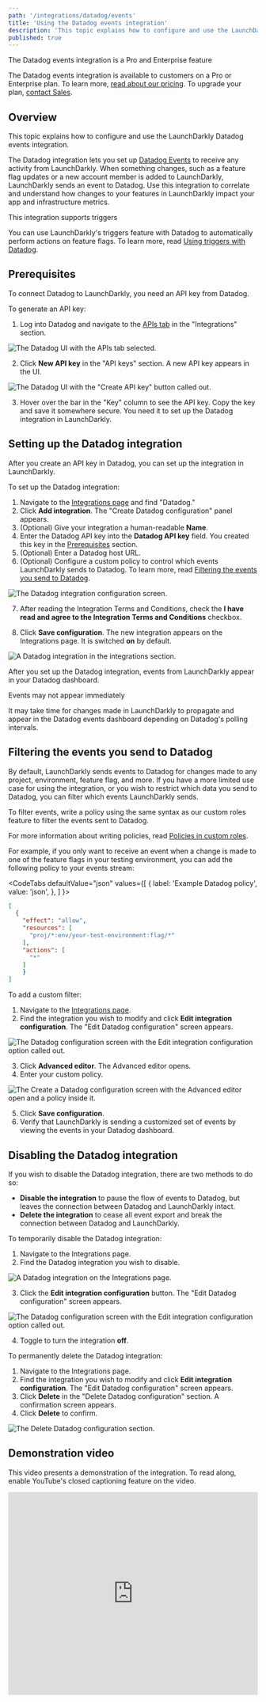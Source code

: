 ```yaml
---
path: '/integrations/datadog/events'
title: 'Using the Datadog events integration'
description: 'This topic explains how to configure and use the LaunchDarkly Datadog events integration.'
published: true
---
```


<Callout intent="primary">
<CalloutTitle>The Datadog events integration is a Pro and Enterprise feature</CalloutTitle>
<CalloutDescription>

The Datadog events integration is available to customers on a Pro or Enterprise plan. To learn more, [read about our pricing](https://launchdarkly.com/pricing/). To upgrade your plan, [contact Sales](https://launchdarkly.com/contact-sales/).

</CalloutDescription>
</Callout>

## Overview

This topic explains how to configure and use the LaunchDarkly Datadog events integration.

The Datadog integration lets you set up [Datadog Events](https://docs.datadoghq.com/api/?lang=bash#events) to receive any activity from LaunchDarkly. When something changes, such as a feature flag updates or a new account member is added to LaunchDarkly, LaunchDarkly sends an event to Datadog. Use this integration to correlate and understand how changes to your features in LaunchDarkly impact your app and infrastructure metrics.

<Callout intent="primary">
<CalloutTitle>This integration supports triggers</CalloutTitle>
<CalloutDescription>

You can use LaunchDarkly's triggers feature with Datadog to automatically perform actions on feature flags. To learn more, read [Using triggers with Datadog](/integrations/datadog/triggers).

</CalloutDescription>
</Callout>

## Prerequisites

To connect Datadog to LaunchDarkly, you need an API key from Datadog.

To generate an API key:

1. Log into Datadog and navigate to the [APIs tab](https://app.datadoghq.com/account/settings#api) in the "Integrations" section.

![The Datadog UI with the APIs tab selected.](datadog-api-tab.png)


2. Click **New API key** in the "API keys" section. A new API key appears in the UI.

![The Datadog UI with the "Create API key" button called out.](datadog-create-api-key-callout.png)


3. Hover over the bar in the "Key" column to see the API key. Copy the key and save it somewhere secure. You need it to set up the Datadog integration in LaunchDarkly.

## Setting up the Datadog integration

After you create an API key in Datadog, you can set up the integration in LaunchDarkly.

To set up the Datadog integration:

1. Navigate to the [Integrations page](https://app.launchdarkly.com/default/integrations) and find "Datadog."
2. Click **Add integration**. The "Create Datadog configuration" panel appears.
3. (Optional) Give your integration a human-readable **Name**.
4. Enter the Datadog API key into the **Datadog API key** field. You created this key in the [Prerequisites](#prerequisites) section.
5. (Optional) Enter a Datadog host URL.
6. (Optional) Configure a custom policy to control which events LaunchDarkly sends to Datadog. To learn more, read [Filtering the events you send to Datadog](#filtering-the-events-you-send-to-datadog).


![The Datadog integration configuration screen.](datadog-config.png)


7. After reading the Integration Terms and Conditions, check the **I have read and agree to the Integration Terms and Conditions** checkbox.

8. Click **Save configuration**. The new integration appears on the Integrations page. It is switched **on** by default.

![A Datadog integration in the integrations section.](datadog-integration.png)


After you set up the Datadog integration, events from LaunchDarkly appear in your Datadog dashboard.

<Callout intent="info">
<CalloutTitle>Events may not appear immediately</CalloutTitle>
<CalloutDescription>

It may take time for changes made in LaunchDarkly to propagate and appear in the Datadog events dashboard depending on Datadog's polling intervals.

</CalloutDescription>
</Callout>

## Filtering the events you send to Datadog

By default, LaunchDarkly sends events to Datadog for changes made to any project, environment, feature flag, and more. If you have a more limited use case for using the integration, or you wish to restrict which data you send to Datadog, you can filter which events LaunchDarkly sends.

To filter events, write a policy using the same syntax as our custom roles feature to filter the events sent to Datadog.

For more information about writing policies, read [Policies in custom roles](/home/members/role-policies).

For example, if you only want to receive an event when a change is made to one of the feature flags in your testing environment, you can add the following policy to your events stream:

<CodeTabs
  defaultValue="json"
  values={[
    { label: 'Example Datadog policy', value: 'json', },
  ]
}>

<CodeTabItem value="json">

```json
[
  {
    "effect": "allow",
    "resources": [
      "proj/*:env/your-test-environment:flag/*"
    ],
    "actions": [
      "*"
    ]
	}
]
```

</CodeTabItem>
</CodeTabs>

To add a custom filter:

1. Navigate to the [Integrations page](https://app.launchdarkly.com/default/integrations).
2. Find the integration you wish to modify and click **Edit integration configuration**. The "Edit Datadog configuration" screen appears.

![The Datadog configuration screen with the Edit integration configuration option called out.](datadog-integration-edit-callout.png)

3. Click **Advanced editor**. The Advanced editor opens.
4. Enter your custom policy.

![The Create a Datadog configuration screen with the Advanced editor open and a policy inside it.](datadog-custom-policy.png)


5. Click **Save configuration**.
6. Verify that LaunchDarkly is sending a customized set of events by viewing the events in your Datadog dashboard.

## Disabling the Datadog integration

If you wish to disable the Datadog integration, there are two methods to do so:

- **Disable the integration** to pause the flow of events to Datadog, but leaves the connection between Datadog and LaunchDarkly intact.
- **Delete the integration** to cease all event export and break the connection between Datadog and LaunchDarkly.

To temporarily disable the Datadog integration:

1. Navigate to the Integrations page.
2. Find the Datadog integration you wish to disable.

![A Datadog integration on the Integrations page.](datadog-integration.png)

3. Click the **Edit integration configuration** button. The "Edit Datadog configuration" screen appears.

![The Datadog configuration screen with the Edit integration configuration option called out.](datadog-integration-edit-callout.png)

4. Toggle to turn the integration **off**.

To permanently delete the Datadog integration:

1. Navigate to the Integrations page.
2. Find the integration you wish to modify and click **Edit integration configuration**. The "Edit Datadog configuration" screen appears.
3. Click **Delete** in the "Delete Datadog configuration" section. A confirmation screen appears.
4. Click **Delete** to confirm.

![The Delete Datadog configuration section.](datadog-delete.png)

## Demonstration video

This video presents a demonstration of the integration. To read along, enable YouTube's closed captioning feature on the video.

<iframe width="100%" height="410" src="https://www.youtube.com/embed/De247BG6gHQ?cc_load_policy=1" frameborder="0" allow="accelerometer; autoplay; encrypted-media; gyroscope; picture-in-picture" allowfullscreen></iframe>

